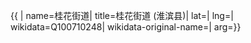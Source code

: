 {{ {{{1|PRC admin/showdata}}}|
name=桂花街道|
title=桂花街道 (淮滨县)|
lat=|
lng=|
wikidata=Q100710248|
wikidata-original-name=|
arg={{{arg|}}}}}